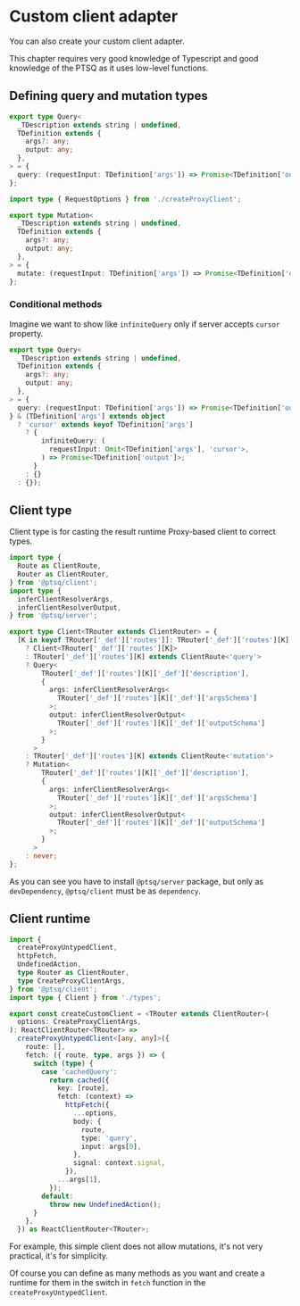 
# Custom client adapter

You can also create your custom client adapter.

<div className="my-2">
  <Alert title="Caution">
    This chapter requires very good knowledge of Typescript and good knowledge
    of the PTSQ as it uses low-level functions.
  </Alert>
</div>

## Defining query and mutation types

```ts copy filename="query.ts"
export type Query<
  _TDescription extends string | undefined,
  TDefinition extends {
    args?: any;
    output: any;
  },
> = {
  query: (requestInput: TDefinition['args']) => Promise<TDefinition['output']>;
};
```

```ts copy filename="mutation.ts"
import type { RequestOptions } from './createProxyClient';

export type Mutation<
  _TDescription extends string | undefined,
  TDefinition extends {
    args?: any;
    output: any;
  },
> = {
  mutate: (requestInput: TDefinition['args']) => Promise<TDefinition['output']>;
};
```

### Conditional methods

Imagine we want to show like `infiniteQuery` only if server accepts `cursor` property.

```ts copy filename="query.ts"
export type Query<
  _TDescription extends string | undefined,
  TDefinition extends {
    args?: any;
    output: any;
  },
> = {
  query: (requestInput: TDefinition['args']) => Promise<TDefinition['output']>;
} & (TDefinition['args'] extends object
  ? 'cursor' extends keyof TDefinition['args']
    ? {
        infiniteQuery: (
          requestInput: Omit<TDefinition['args'], 'cursor'>,
        ) => Promise<TDefinition['output']>;
      }
    : {}
  : {});
```

## Client type

Client type is for casting the result runtime Proxy-based client to correct types.

```ts copy filename="types.ts"
import type {
  Route as ClientRoute,
  Router as ClientRouter,
} from '@ptsq/client';
import type {
  inferClientResolverArgs,
  inferClientResolverOutput,
} from '@ptsq/server';

export type Client<TRouter extends ClientRouter> = {
  [K in keyof TRouter['_def']['routes']]: TRouter['_def']['routes'][K] extends ClientRouter
    ? Client<TRouter['_def']['routes'][K]>
    : TRouter['_def']['routes'][K] extends ClientRoute<'query'>
    ? Query<
        TRouter['_def']['routes'][K]['_def']['description'],
        {
          args: inferClientResolverArgs<
            TRouter['_def']['routes'][K]['_def']['argsSchema']
          >;
          output: inferClientResolverOutput<
            TRouter['_def']['routes'][K]['_def']['outputSchema']
          >;
        }
      >
    : TRouter['_def']['routes'][K] extends ClientRoute<'mutation'>
    ? Mutation<
        TRouter['_def']['routes'][K]['_def']['description'],
        {
          args: inferClientResolverArgs<
            TRouter['_def']['routes'][K]['_def']['argsSchema']
          >;
          output: inferClientResolverOutput<
            TRouter['_def']['routes'][K]['_def']['outputSchema']
          >;
        }
      >
    : never;
};
```

As you can see you have to install `@ptsq/server` package, but only as `devDependency`, `@ptsq/client` must be as `dependency`.

## Client runtime

```ts copy filename="client.ts"
import {
  createProxyUntypedClient,
  httpFetch,
  UndefinedAction,
  type Router as ClientRouter,
  type CreateProxyClientArgs,
} from '@ptsq/client';
import type { Client } from './types';

export const createCustomClient = <TRouter extends ClientRouter>(
  options: CreateProxyClientArgs,
): ReactClientRouter<TRouter> =>
  createProxyUntypedClient<[any, any]>({
    route: [],
    fetch: ({ route, type, args }) => {
      switch (type) {
        case 'cachedQuery':
          return cached({
            key: [route],
            fetch: (context) =>
              httpFetch({
                ...options,
                body: {
                  route,
                  type: 'query',
                  input: args[0],
                },
                signal: context.signal,
              }),
            ...args[1],
          });
        default:
          throw new UndefinedAction();
      }
    },
  }) as ReactClientRouter<TRouter>;
```

For example, this simple client does not allow mutations, it's not very practical, it's for simplicity.

Of course you can define as many methods as you want and create a runtime for them in the switch in `fetch` function in the `createProxyUntypedClient`.
